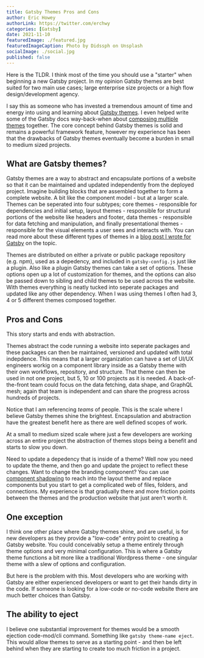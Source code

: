 ```yaml
---
title: Gatsby Themes Pros and Cons
author: Eric Howey
authorLink: https://twitter.com/erchwy
categories: [Gatsby]
date: 2021-11-10
featuredImage: ./featured.jpg
featuredImageCaption: Photo by Didssph on Unsplash
socialImage: ./social.jpg
published: false
---
```


Here is the TLDR. I think most of the time you should use a "starter" when beginning a new Gatsby project. In my opinion Gatsby themes are best suited for two main use cases; large enterprise size projects or a high flow design/development agency.

I say this as someone who has invested a tremendous amount of time and energy into using and learning about [Gatsby themes](https://www.gatsbyjs.com/docs/themes/). I even helped write some of the Gatsby docs way-back-when about [composing multiple themes](https://www.gatsbyjs.com/tutorial/using-multiple-themes-together) together. The core concept behind Gatsby themes is solid and remains a powerful framework feature, however my experience has been that the drawbacks of Gatsby themes eventually become a burden in small to medium sized projects.

## What are Gatsby themes?

Gatsby themes are a way to abstract and encapsulate portions of a website so that it can be maintained and updated independently from the deployed project. Imagine building blocks that are assembled together to form a complete website. A bit like the component model - but at a larger scale. Themes can be seperated into four subtypes; core themes - responsible for dependencies and initial setup, layout themes - responsible for structural portions of the website like headers and footer, data themes - responsible for data fetching and manipulation, and finally presentational themes - responsible for the visual elements a user sees and interacts with. You can read more about these different types of themes in a [blog post I wrote for Gatsby](https://www.gatsbyjs.com/blog/2020-05-14-introducing-gatsby-theme-catalyst/) on the topic.

Themes are distributed on either a private or public package repository (e.g. npm), used as a depedency, and included in `gatsby-config.js` just like a plugin. Also like a plugin Gatsby themes can take a set of options. These options open up a lot of customization for themes, and the options can also be passed down to sibling and child themes to be used across the website. With themes everything is neatly tucked into seperate packages and updated like any other dependency. When I was using themes I often had 3, 4 or 5 different themes composed together.

## Pros and Cons

This story starts and ends with abstraction.

Themes abstract the code running a website into seperate packages and these packages can then be maintained, versioned and updated with total indepdence. This means that a larger organization can have a set of UI/UX engineers workig on a component library inside as a Gatsby theme with their own workflows, repository, and structure. That theme can then be used in not one project, but 5, 10 or 100 projects as it is needed. A back-of-the-front team could focus on the data fetching, data shape, and GraphQL mesh; again that team is independent and can share the progress across hundreds of projects.

Notice that I am referencing _teams_ of people. This is the scale where I believe Gatsby themes shine the brightest. Encapsulation and abstraction have the greatest benefit here as there are well defined scopes of work.

At a small to medium sized scale where just a few developers are working across an entire project the abstraction of themes stops being a benefit and starts to slow you down.

Need to update a depedency that is inside of a theme? Well now you need to update the theme, and then go and update the project to reflect these changes. Want to change the branding component? You can use [component shadowing](https://www.gatsbyjs.com/docs/how-to/plugins-and-themes/shadowing/) to reach into the layout theme and replace components but you start to get a complicated web of files, folders, and connections. My experience is that gradually there and more friction points between the themes and the production website that just aren't worth it.

## One exception

I think one other place where Gatsby themes shine, and are useful, is for new developers as they provide a "low-code" entry point to creating a Gatsby website. You could conceivably setup a theme entirely through theme options and very minimal configuration. This is where a Gatsby theme functions a bit more like a traditional Wordpress theme - one singular theme with a slew of options and configuration.

But here is the problem with this. Most developers who are working with Gatsby are either experienced developers or want to get their hands dirty in the code. If someone is looking for a low-code or no-code website there are much better choices than Gatsby.

## The ability to eject

I believe one substantial improvement for themes would be a smooth ejection code-mod/cli command. Something like `gatsby theme-name eject`. This would allow themes to serve as a starting point - and then be left behind when they are starting to create too much friction in a project.
